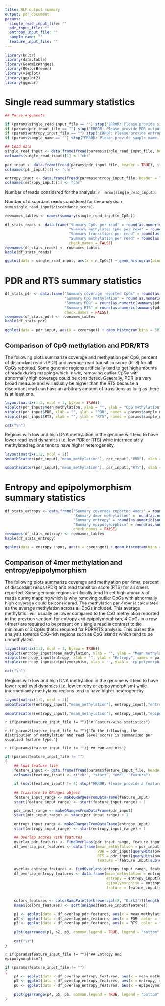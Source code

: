 ```yaml
---
title: RLM output summary
output: pdf_document
params:
  single_read_input_file: ""
  pdr_input_file: ""
  entropy_input_file: ""
  sample_name: ""
  feature_input_file: ""
---
```


<!--
// ==========================================================================
//                                  RLM
// ==========================================================================
// Copyright (c) 2021-2025, Sara Hetzel <hetzel @ molgen.mpg.de>
// Copyright (c) 2021-2025, Max-Planck-Institut für Molekulare Genetik
// All rights reserved.
//
// This file is part of RLM.
//
// RLM is Free Software: you can redistribute it and/or modify it
// under the terms found in the LICENSE[.md|.rst] file distributed
// together with this file.
//
// RLM is distributed in the hope that it will be useful,
// but WITHOUT ANY WARRANTY; without even the implied warranty of
// MERCHANTABILITY or FITNESS FOR A PARTICULAR PURPOSE.
//
// ==========================================================================
// Summarize RLM results
// ==========================================================================
-->

```r
library(knitr)
library(data.table)
library(GenomicRanges)
library(RColorBrewer)
library(vioplot)
library(ggplot2)
library(ggpubr)
```

# Single read summary statistics

```r

## Parse arguments

if (params$single_read_input_file == "") stop("ERROR: Please provide single read output file.")
if (params$pdr_input_file == "") stop("ERROR: Please provide PDR output file.")
if (params$entropy_input_file == "") stop("ERROR: Please provide entropy output file.")
if (params$sample_name == "") stop("ERROR: Please provide sample name.")

## Load data
single_read_input <- data.frame(fread(params$single_read_input_file, header = TRUE), stringsAsFactors = FALSE)
colnames(single_read_input)[1] <- "chr"

pdr_input <- data.frame(fread(params$pdr_input_file, header = TRUE), stringsAsFactors = FALSE)
colnames(pdr_input)[1] <- "chr"

entropy_input <- data.frame(fread(params$entropy_input_file, header = TRUE), stringsAsFactors = FALSE)
colnames(entropy_input)[1] <- "chr"
```
Number of reads considered for the analysis: `r  nrow(single_read_input)`.

Number of discordant reads considered for the analysis: `r  sum(single_read_input$discordance_score)`.

```r
rownames_tables <- names(summary(single_read_input$n_CpGs))

df_stats_reads <- data.frame("Summary CpGs per read" = round(as.numeric(summary(single_read_input$n_CpGs)), 2),
                             "Summary methylated CpGs per read" = round(as.numeric(summary(single_read_input$n_CpGs_methyl)), 2),
                             "Summary transitions per read" = round(as.numeric(summary(single_read_input$transitions)), 2),
                             "Summary methylation per read" = round(as.numeric(summary(single_read_input$mean_methylation)), 2),
                             check.names = FALSE)
rownames(df_stats_reads) <- rownames_tables
kable(df_stats_reads)

ggplot(data = single_read_input, aes(x = n_CpGs)) + geom_histogram(binwidth = 1) + theme_classic() + xlab("Number of CpGs per read") + ylab("Count") + theme(axis.text=element_text(size=10), axis.title=element_text(size=10))
```

# PDR and RTS summary statistics

```r
df_stats_pdr <- data.frame("Summary coverage reported CpGs" = round(as.numeric(summary(pdr_input$coverage)), 2),
                           "Summary CpG methylation" = round(as.numeric(summary(pdr_input$mean_methylation)), 2),
                           "Summary PDR" = round(as.numeric(summary(pdr_input$PDR)), 2),
                           "Summary RTS" = round(as.numeric(summary(pdr_input$RTS)), 2),
                           check.names = FALSE)
rownames(df_stats_pdr) <- rownames_tables
kable(df_stats_pdr)

ggplot(data = pdr_input, aes(x = coverage)) + geom_histogram(bins = 50) + theme_classic() + xlab("Coverage per CpG") + ylab("Count") + scale_x_continuous(trans='log10') + theme(axis.text=element_text(size=10), axis.title=element_text(size=10))
```

## Comparison of CpG methylation and PDR/RTS

The following plots summarize coverage and methylation per CpG, percent of discordant reads (PDR) and average read transition score (RTS) for all CpGs reported. Some genomic regions artificially tend to get high amounts of reads during mapping which is why removing outlier CpGs with abnormally high coverage could be considered. Generally, PDR is a very broad measure and will usually be higher than the RTS because a discordant read can have an arbitrary amount of transitions as long as there is at least one.


```r
layout(matrix(1:3, ncol = 3, byrow = TRUE))
vioplot(pdr_input$mean_methylation, xlab = "", ylab = "CpG methylation", names = params$sample_name, ylim = c(0,1))
vioplot(pdr_input$PDR, xlab = "", ylab = "PDR", names = params$sample_name, ylim = c(0,1))
vioplot(pdr_input$RTS, xlab = "", ylab = "RTS", names = params$sample_name, ylim = c(0,1))

cat("\n")
```
Regions with low and high DNA methylation in the genome will tend to have lower read level dynamics (i.e. low PDR or RTS) while intermediately methylated regions tend to have higher heterogeneity.

```r
layout(matrix(1:2, ncol = 2))
smoothScatter(pdr_input[,"mean_methylation"], pdr_input[,"PDR"], xlab = "CpG methylation", ylab = "PDR", colramp = colorRampPalette(rev(brewer.pal(n = 11, name = "RdYlBu"))),nrpoints = 0, xlim = c(0,1), ylim = c(0,1))

smoothScatter(pdr_input[,"mean_methylation"], pdr_input[,"RTS"], xlab = "CpG methylation", ylab = "RTS", colramp = colorRampPalette(rev(brewer.pal(n = 11, name = "RdYlBu"))),nrpoints = 0, xlim = c(0,1), ylim = c(0,1))
```

# Entropy and epipolymorphism summary statistics

```r
df_stats_entropy <- data.frame("Summary coverage reported 4mers" = round(as.numeric(summary(entropy_input$coverage)), 2),
                               "Summary 4mer methylation" = round(as.numeric(summary(entropy_input$mean_methylation)), 2),
                               "Summary entropy" = round(as.numeric(summary(entropy_input$entropy)), 2),
                               "Summary epipolymorphism" = round(as.numeric(summary(entropy_input$epipolymorphism)), 2),
                               check.names = FALSE)
rownames(df_stats_entropy) <- rownames_tables
kable(df_stats_entropy)

ggplot(data = entropy_input, aes(x = coverage)) + geom_histogram(bins = 50) + theme_classic() + xlab("Coverage per 4mer") + ylab("Count") + scale_x_continuous(trans='log10') + theme(axis.text=element_text(size=10), axis.title=element_text(size=10))
```

## Comparison of 4mer methylation and entropy/epipolymorphism

The following plots summarize coverage and methylation per 4mer, percent of discordant reads (PDR) and read transition score (RTS) for all 4mers reported. Some genomic regions artificially tend to get high amounts of reads during mapping which is why removing outlier CpGs with abnormally high coverage could be considered. The methylation per 4mer is calculated as the average methylation across all CpGs included. This average methylation will usually be lower compared to the CpG methylation reported in the previous section. For entropy and epipolymorphism, 4 CpGs in a row (4mer) are required to be present on a single read in contrast to the minimum of 3 CpGs that is required for PDR/RTS analysis. This biases the analysis towards CpG-rich regions such as CpG islands which tend to be unmethylated.

```r
layout(matrix(1:3, ncol = 3, byrow = TRUE))
vioplot(entropy_input$mean_methylation, xlab = "", ylab = "Mean methylation per kmer", names = params$sample_name)
vioplot(entropy_input$entropy, xlab = "", ylab = "Entropy", names = params$sample_name)
vioplot(entropy_input$epipolymorphism, xlab = "", ylab = "Epipolymorphism", names = params$sample_name)

cat("\n")
```

Regions with low and high DNA methylation in the genome will tend to have lower read level dynamics (i.e. low entropy or epipolymorphism) while intermediately methylated regions tend to have higher heterogeneity.

```r
layout(matrix(1:2, ncol = 2))
smoothScatter(entropy_input[,"mean_methylation"], entropy_input[,"entropy"], xlab = "4mer methylation", ylab = "Entropy", colramp = colorRampPalette(rev(brewer.pal(n = 11, name = "RdYlBu"))), nrpoints = 0, xlim = c(0,1), ylim = c(0,1))

smoothScatter(entropy_input[,"mean_methylation"], entropy_input[,"epipolymorphism"], xlab = "4mer methylation", ylab = "Epipolymorphism", colramp = colorRampPalette(rev(brewer.pal(n = 11, name = "RdYlBu"))), nrpoints = 0, xlim = c(0,1), ylim = c(0,1))
```

`r if(params$feature_input_file != ""){"# Feature-wise statistics"}`

`r if(params$feature_input_file != ""){"In the following, the distribution of methylation and read level scores is summarized per supplied feature type."}`

`r if(params$feature_input_file != ""){"## PDR and RTS"}`

```r

if (params$feature_input_file != "")
{
    ## Load feature file
    feature_input <- data.frame(fread(params$feature_input_file, header = TRUE), stringsAsFactors = FALSE)
    colnames(feature_input) <- c("chr", "start", "end", "feature")

    if (ncol(feature_input) != 4) stop("ERROR: Please provide a feature file with four columns <chr> <start> <end> <name> (0-based coordinates).")

    ## Transform to GRanges object
    feature_input_range <- makeGRangesFromDataFrame(feature_input)
    start(feature_input_range) <- start(feature_input_range) + 1

    pdr_input_range <- makeGRangesFromDataFrame(pdr_input)
    start(pdr_input_range) <- start(pdr_input_range) + 1

    entropy_input_range <- makeGRangesFromDataFrame(entropy_input)
    start(entropy_input_range) <- start(entropy_input_range) + 1

    ## Overlap scores with features
    overlap_pdr_features <- findOverlaps(pdr_input_range, feature_input_range)
    df_overlap_pdr_features <- data.frame(mean_methylation = pdr_input[queryHits(overlap_pdr_features),"mean_methylation"],
                                          PDR = pdr_input[queryHits(overlap_pdr_features),"PDR"],
                                          RTS = pdr_input[queryHits(overlap_pdr_features),"RTS"],
                                          feature = feature_input[subjectHits(overlap_pdr_features),"feature"])

    overlap_entropy_features <- findOverlaps(entropy_input_range, feature_input_range)
    df_overlap_entropy_features <- data.frame(mean_methylation = entropy_input[queryHits(overlap_entropy_features),"mean_methylation"],
                                              entropy = entropy_input[queryHits(overlap_entropy_features),"entropy"],
                                              epipolymorphism = entropy_input[queryHits(overlap_entropy_features),"epipolymorphism"],
                                              feature = feature_input[subjectHits(overlap_entropy_features),"feature"])


    colors_features <- colorRampPalette(brewer.pal(8, "Dark2"))(length(unique(feature_input$feature)))
    names(colors_features) <- sort(unique(feature_input$feature))

    p1 <- ggplot(data = df_overlap_pdr_features, aes(x = mean_methylation, color = feature)) + geom_line(stat="density") + theme_classic() + xlab("CpG methylation") + ylab("Density") + theme(axis.text=element_text(size=10), axis.title=element_text(size=10)) + scale_color_manual(values = colors_features)
    p2 <- ggplot(data = df_overlap_pdr_features, aes(x = PDR, color = feature)) + geom_line(stat="density") + theme_classic() + xlab("PDR") + ylab("Density") + theme(axis.text=element_text(size=10), axis.title=element_text(size=10)) + scale_color_manual(values = colors_features)
    p3 <- ggplot(data = df_overlap_pdr_features, aes(x = RTS, color = feature)) + geom_line(stat="density") + theme_classic() + xlab("RTS") + ylab("Density") + theme(axis.text=element_text(size=10), axis.title=element_text(size=10)) + scale_color_manual(values = colors_features)

    plot(ggarrange(p1, p2, p3, common.legend = TRUE, legend = "bottom", ncol = 3, nrow = 1))

    cat("\n")
}
```

`r if(params$feature_input_file != ""){"## Entropy and epipolymorphism"}`

```r

if (params$feature_input_file != "")
{
    p4 <- ggplot(data = df_overlap_entropy_features, aes(x = mean_methylation, color = feature)) + geom_line(stat="density") + theme_classic() + xlab("4mer methylation") + ylab("Density") + theme(axis.text=element_text(size=10), axis.title=element_text(size=10)) + scale_color_manual(values = colors_features)
    p5 <- ggplot(data = df_overlap_entropy_features, aes(x = entropy, color = feature)) + geom_line(stat="density") + theme_classic() + xlab("Entropy") + ylab("Density") + theme(axis.text=element_text(size=10), axis.title=element_text(size=10)) + scale_color_manual(values = colors_features)
    p6 <- ggplot(data = df_overlap_entropy_features, aes(x = epipolymorphism, color = feature)) + geom_line(stat="density") + theme_classic() + xlab("Epipolymorphism") + ylab("Density") + theme(axis.text=element_text(size=10), axis.title=element_text(size=10)) + scale_color_manual(values = colors_features)

    plot(ggarrange(p4, p5, p6, common.legend = TRUE, legend = "bottom", ncol = 3, nrow = 1))
}
```
